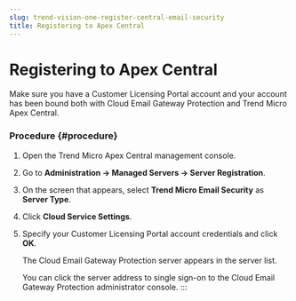 ```yaml
---
slug: trend-vision-one-register-central-email-security
title: Registering to Apex Central
---
```

# Registering to Apex Central

Make sure you have a Customer Licensing Portal account and your account has been bound both with Cloud Email Gateway Protection and Trend Micro Apex Central.

### Procedure {#procedure}

1.  Open the Trend Micro Apex Central management console.

2.  Go to **Administration → Managed Servers → Server Registration**.

3.  On the screen that appears, select **Trend Micro Email Security** as **Server Type**.

4.  Click **Cloud Service Settings**.

5.  Specify your Customer Licensing Portal account credentials and click **OK**.

    The Cloud Email Gateway Protection server appears in the server list.

    You can click the server address to single sign-on to the Cloud Email Gateway Protection administrator console.
:::
